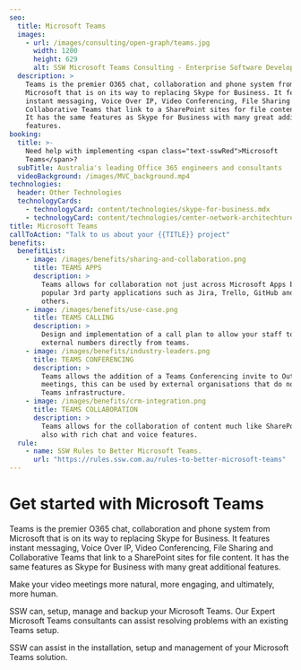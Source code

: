 ```yaml
---
seo:
  title: Microsoft Teams
  images:
    - url: /images/consulting/open-graph/teams.jpg
      width: 1200
      height: 629
      alt: SSW Microsoft Teams Consulting - Enterprise Software Development
  description: >
    Teams is the premier O365 chat, collaboration and phone system from
    Microsoft that is on its way to replacing Skype for Business. It features
    instant messaging, Voice Over IP, Video Conferencing, File Sharing and
    Collaborative Teams that link to a SharePoint sites for file content.
    It has the same features as Skype for Business with many great additional
    features.
booking:
  title: >-
    Need help with implementing <span class="text-sswRed">Microsoft
    Teams</span>?
  subTitle: Australia's leading Office 365 engineers and consultants
  videoBackground: /images/MVC_background.mp4
technologies:
  header: Other Technologies
  technologyCards:
    - technologyCard: content/technologies/skype-for-business.mdx
    - technologyCard: content/technologies/center-network-architechture.mdx
title: Microsoft Teams
callToAction: "Talk to us about your {{TITLE}} project"
benefits:
  benefitList:
    - image: /images/benefits/sharing-and-collaboration.png
      title: TEAMS APPS
      description: >
        Teams allows for collaboration not just across Microsoft Apps but also
        popular 3rd party applications such as Jira, Trello, GitHub and many
        others.
    - image: /images/benefits/use-case.png
      title: TEAMS CALLING
      description: >
        Design and implementation of a call plan to allow your staff to call
        external numbers directly from teams.
    - image: /images/benefits/industry-leaders.png
      title: TEAMS CONFERENCING
      description: >
        Teams allows the addition of a Teams Conferencing invite to Outlook
        meetings, this can be used by external organisations that do not have a
        Teams infrastructure.
    - image: /images/benefits/crm-integration.png
      title: TEAMS COLLABORATION
      description: >
        Teams allows for the collaboration of content much like SharePoint but
        also with rich chat and voice features.
  rule:
    - name: SSW Rules to Better Microsoft Teams.
      url: "https://rules.ssw.com.au/rules-to-better-microsoft-teams"
---
```


# Get started with Microsoft Teams

Teams is the premier O365 chat, collaboration and phone system from Microsoft that is on its way to replacing Skype for Business. It features instant messaging, Voice Over IP, Video Conferencing, File Sharing and Collaborative Teams that link to a SharePoint sites for file content. It has the same features as Skype for Business with many great additional features.

Make your video meetings more natural, more engaging, and ultimately, more human.

<VideoEmbed url="https://youtu.be/A1egcVkYrgw" />

SSW can, setup, manage and backup your Microsoft Teams. Our Expert Microsoft Teams consultants can assist resolving problems with an existing Teams setup.

SSW can assist in the installation, setup and management of your Microsoft Teams solution.
